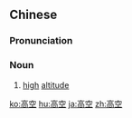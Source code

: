 ==Chinese==
{{zh-forms}}

===Pronunciation===
{{zh-pron
|m=gāokōng
|c=gou1 hung1
|h=pfs=kô-khûng
|mn=ko-khang
|cat=n
}}

===Noun===
{{zh-noun}}

# [[high]] [[altitude]]

{{zh-cat|Advanced}}

[[ko:高空]]
[[hu:高空]]
[[ja:高空]]
[[zh:高空]]